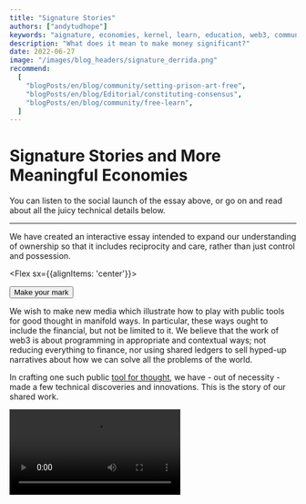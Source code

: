 ```yaml
---
title: "Signature Stories"
authors: ["andytudhope"]
keywords: "aignature, economies, kernel, learn, education, web3, community"
description: "What does it mean to make money significant?"
date: 2022-06-27
image: "/images/blog_headers/signature_derrida.png"
recommend:
  [
    "blogPosts/en/blog/community/setting-prison-art-free",
    "blogPosts/en/blog/Editorial/constituting-consensus",
    "blogPosts/en/blog/community/free-learn",
  ]
---
```


# Signature Stories and More Meaningful Economies

<AudioPlayer src="https://kernel-audio.s3.amazonaws.com/signature_space_launch.mp3"/>

You can listen to the social launch of the essay above, or go on and read about all the juicy technical details below.

---

We have created an interactive essay intended to expand our understanding of ownership so that it includes reciprocity and care, rather than just control and possession.

<Aligner center>

<Flex sx={{alignItems: 'center'}}>
  
  <Button to='https://sign.kernel.community' secondary inline>
    Make your mark
  </Button>

</Flex>

</Aligner>

We wish to make new media which illustrate how to play with public tools for good thought in manifold ways. In particular, these ways ought to include the financial, but not be limited to it. We believe that the work of web3 is about programming in appropriate and contextual ways; not reducing everything to finance, nor using shared ledgers to sell hyped-up narratives about how we can solve all the problems of the world.

In crafting one such public [tool for thought](/learn/module-3/remember/), we have - out of necessity - made a few technical discoveries and innovations. This is the story of our shared work.

<Video src="https://www.youtube-nocookie.com/embed/oBE8ToQS6CI" />

# Free Signs

First, we needed some non-financial means of interacting with text significantly. We initially began our work as a fork of the [Declaration of Interdependence](https://www.interdependence.online/declaration), and so had in mind from the start some notion of “signing” the text permanently and meaningfully.

What this entails in practice is crafting an Ethereum Signed Message of the whole text and storing it somewhere permanent so that it may be referenced as an ongoing part of the document’s shared history. If you do not submit it to Ethereum itself, then this signed message is entirely free, and can be verified by anyone without any need to touch the chain itself.

What does “signing” mean in this context, though? Do I have to agree to the whole text? Does it make me a co-creator or co-beneficiary? Or is it more like a clap, or a like? 

While it is certainly closer to endorsement than co-creation in our context, a signed message links permanently your public key to some data. We have always liked the analogy that your public key is like your home address (and can be shared), while your private key is like your bathroom door key (don’t share it ever). If we extend this analogy, then signed messages are like what you choose to plant in your front garden. As opposed to claps, which can only be seen on Medium, every time someone passes your home on the chain, they’ll be able to see what you’re growing there, irrespective of the media in which they encounter it.

The declaration was initially designed to use social verification, which we decided not to implement. You ought to be able to interact meaningfully with just a keypair: you do not need to reveal anything more about yourself than this if you do not wish to. Moreover, we changed the way these signatures are stored in Arweave so that they can be [more easily retrieved](https://github.com/kernel-community/signature-economies/blob/main/packages/dapp/src/utils/arweave.js#L70L77).

We also have our own infrastructure already running for [Kernel services](https://github.com/kernel-community/services), which allows us to integrate the upload to Arweave into our wider family of focused web apps. There is much more to come on this particular front.

# Sealing the Deal

The second manner in which you may interact with the text is explicitly financial. However, it is also the method which allows for the most choice of the three possible interactions, because the price is left open to readers to specify by using a slider. The price you choose to pay for one of these seals also determines the shape of the seal that gets created. The more you pay, the more edges the seal has; moving from square to hexagonal to circular.

Critically, this explicitly financial interaction has only one effect: all funds are spent on free(ing) education. We feel this makes for a strangely recursive loop, the likes of which could help fund public goods sustainably across our ecosystems. Creating a seal is a public and verifiable commitment to a simple idea: free education matters, in the sense of both cost and autonomy - which is something the mechanism by which these seals are minted mirrors.

We have a [long-running interest in seals](/learn/module-1/playdough-protocols). Not only have they been used to ensure data integrity for more than 3,000 years; they are also the means by which we can trace trade networks and the concomitant ways in which trust has spread across the globe (i.e. the fact Sumerian seals are found in Mali signifies that a network existed between these places); as well as being directly linked to the development of writing.

This work intends to extend integrity and trust into the interplanetary systems we now have available to us. In particular, we were inspired by the [Rewilder](https://app.rewilder.xyz) team. However, when we looked at their contracts, we noticed that [they use their own api](https://github.com/maraoz/rewilder/blob/dapp/contracts/RewilderNFT.sol#L29) and became determined to do better.

There are two ways immediately available for improving this. The first is to explore [IPNS](https://docs.ipfs.io/concepts/ipns/) in order to host metadata for all the potential NFTs in a more dynamic way. However, we knew of a simpler and far more delightfully hacky solution.

You can upload entire directories to Arweave and, if you structure that directory in a clever way, you can access all kinds of metadata in a ‘dynamic’ fashion from the same permaweb link. You get all the benefits of an api, with none of the costs or security/impermanence issues.

[Here is the directory](https://github.com/kernel-community/signature-economies/tree/main/packages/hardhat/assets/arweave-seals) we uploaded to Arweave. [Here it is](https://arweave.net/SuPXgNnLyr_X4FR-a9M3jTloVH9wZnN334g9ToxyNZU/) on Arweave. We simply use this link as the baseURI for the tokens, and then specify which subdirectory and JSON file to add to the original link for each specific token [depending on the msg.value](https://github.com/kernel-community/signature-economies/blob/main/packages/hardhat/contracts/SignatureFund.sol#L101) of the call used to mint that token.

## Recurrent Seasons

There’s one more important thing to note in [this contract](https://github.com/kernel-community/signature-economies/blob/main/packages/hardhat/contracts/SignatureFund.sol#L32). We know we could have made it much more gas efficient by storing the URI in a tokenURI() function that overrides the ERC721 standard, which would be view only. However, we want to be able to update the seals over time, which means pointing the baseURI for metadata to a different Arweave URL. It is therefore critical that we store the full string in each tokenURI, so that seals which have already been minted remain fixed, while new seals can be generated with a different season of images and text.

This allows us to explore ongoing, sustainable, seasonal interaction with the contract and with the wider web3 community. It also allows us to play with limits and constraints which are not contrived. That is: there is no limit to the number of seals which can be minted, because 10000 PFP campaigns cultivate the kind of consumerist culture we find to be boring and distasteful.

However, everyone’s time is limited. It is not limited by some human contrivance in a structure we have designed and created: it is limited in an existential way. Therefore, placing a time limit on how long these particular seals will be created allows us to generate the kind of motivation to mint you might see in other projects, with less unnecessary anxiety and FOMO. We say this because seasonality implies not only change, by **cyclicality**. It is entirely possible that this season of seals will one day become available again: it’s just not clear when and what will come between then and now.

> When we cast these new networks as economies of sign rather than of ownership, then the game becomes one of actively finding more people able to respond, rather than extracting rent from my exclusive right to some artificially scarce series of bits.

# Highlight of the Show

Lastly, we needed some visually meaningful, implicitly financial means of interacting with the text which allows readers to make their own permanently significant mark. This is easy enough to write out in natural language, but opening up such a route within this new medium would prove surprisingly challenging.

We were inspired by [Medium’s highlights](https://www.productboard.com/blog/how-medium-highlights-feature-changed-publishing/) and the manner in which those have been used both to foster a greater community of readers and writers sharing what they think and giving each other valuable feedback across different media, all of which increases total time reading.

We knew we wanted to achieve something similar, except with more visual impact and using NFTs. We also knew that using NFTs would imply a cost for readers which would be helpful in mitigating spam, and so we wrote the initial contracts with an entirely open mint function. Anybody could call the mint function, provide it with any string, and it would create a NFT with the tokenURI set to that string. 

We knew the web app could send strings which referred to images generated using the text, and that we could exclude all other NFTs not minted in this manner from the “[Soul Signs](https://sign.kernel.community/signatures)” page. There is a difference between _contractual reality_ - which everyone has access to and can do with as they please; and _social reality_ - in which we can present curated data most relevant to our community and context through various interface choices.

This, at least, was the argument we presented to the wonderful developer who audited the contracts. With deep experience in the world of NFTs, this developer made the point that having an open and permissionless mint function was all well and good until a troll comes along and uses it to mint horrific and illegal content, which then results in your collection getting banned from secondary markets. 

While such markets are not the major focus of our work, it would be a pity to have done all this only to get banned for someone else’s actions. In addition to this, we have implemented a [10% contract-wide royalty](https://github.com/kernel-community/signature-economies/blob/main/packages/hardhat/contracts/base/ERC2981ContractWideRoyalties.sol) for secondary sales of Signature NFTs, so getting banned from marketplaces will likely lose us some potentially useful revenue in the long term.

## Better Ways of Being Open

Initially, we discussed the possibility of only allowing the creator of the contract to mint Signature NFTs. However, this defeats the whole point of permissionless systems, and introduces a potentially catastrophic security breach if the keys for that creator account are ever compromised. 

So, we decided to add a “signer” account to the contract, separate from the creator. Though anyone could call mint(), the signer account would have to sign any message sent to that function, which now included a data param for that signed message, and which would fail if it had not been signed correctly. Trying to have our cake and eat it too, we made sure that we could [set the signer account to 0x0](https://github.com/kernel-community/signature-economies/blob/cb38481ad4d5a21b32ff618abb3b92eede80e52a/packages/hardhat/contracts/SignatureNFT.sol#L86) if we wanted, in which case it would be equivalent to a purely public function. The thinking here was, “permissionless, but not unmoderated”.

This seemed to be an OK solution: not wonderful, but workable given our time constraints.

However, when we began working it into the web app, we saw how much unnecessary complexity this simple change at the contractual level added to the overall project. It required running a separate server somewhere which had the signer private key on it, then authenticating calls to that server, as well as the data in those calls, trying to obfuscate network requests made from the frontend (not really possible) and many other things which any “authentication” paradigm necessarily implies.

It was a deep lesson in why passwords and privileged roles suck. [Richard Stallman](https://www.oreilly.com/openbook/freedom/ch07.html) was heard laughing loudly in the background of many of those late nights.

We returned to the drawing board. We needed some way of minting NFTs which was flexible enough to accommodate reader’s choices, but constrained enough that trolls would not use it to get our collection banned. We knew we could not use any kind of privileged account. The thought of trying to use the same technique as is outlined above for Sealed NFTs did cross our minds, but the number of different combinations of characters in a 2124 word essay is well over 2 million using the most optimistic of counts, and crafting all of that metadata was too much.

Instead, we decided that all we needed to record when readers minted a Signature NFT was the start and end indices of the characters they had chosen. We could then use these start and end numbers to somehow generate the beautiful image you now see. 

However, we had already written the [p5.js script](https://github.com/kernel-community/signature-economies/blob/main/packages/dapp/src/components/HighlightModal/Canvas.js) which generates those images and had grown quite attached to it. The problem is: you can’t run p5.js onchain. At best, you can write a [room of infinite paintings](https://etherscan.io/address/0x4325ac3371f5526fb4190e5b426355c141b85018#code) using all sorts of svg sleight of hand. That, too, was not something we felt capable of doing. However, onchain svgs do use a trick we could leverage: a [tokenURI() override function](https://github.com/kernel-community/signature-economies/blob/main/packages/hardhat/contracts/SignatureNFT.sol#L114) that returns metadata directly from the contract using base64 encoded json. This resulted in a major

<Aligner center>

<Image src="/images/blog_headers/brainwave.jpg"/>

</Aligner>

We could take our p5.js script, turn it into a [little single page react app](https://github.com/kernel-community/signature-economies/tree/main/packages/metta-sign) that accepts start and end points in the url, [upload that app to IPFS](https://opensea.mypinata.cloud/ipfs/QmYHGGTbqwFtfLFhhAKojVbmJwkVMNyqrniG9HLL1PYpyD/#0-462), reference it [in the contract](https://github.com/kernel-community/signature-economies/blob/main/packages/hardhat/contracts/SignatureNFT.sol#L40) and _voila_! All we need to do is return metadata from the tokenURI() function which references the IPFS hash together with the start and end of the reader’s chosen highlight, and this little SPA will generate the image on demand. Moreover, we can be sure it will always be findable by that hash and so we have finally achieved our aim.

> **We have a permissionless, open mint function which can only be used to mint Signature NFTs from the essay, and will produce them as dynamic images which nevertheless have a permanent and verifiable root.**

# Signing Off With Gratitude

One last consideration we spent endless hours on was, “which network do we deploy on?” This has become more and more of a challenge for many kinds of projects in the last few years, which we think is a wonderful thing. However, our own context made the choice quite simple. It was not about attention, liquidity, active users, or any other metric. It comes down to this incredibly personal and sentimental signature. Paris is fast approaching and the world will never be the same. We wanted this project to sign off the last seven, beautiful years on Eth1, and to serve as a statement of thanks and praise to all  who have participated.

We love you.

It has been a pleasure to work on this. The Signature Economies have cultivated within many of us a greater [sense of care](https://twitter.com/i/spaces/1OyKADYgjOrxb) and patience, as well as an understanding of what it really means to [do memorable work](https://twitter.com/i/spaces/1OdKrBWkMlVKX). We find ourselves looking back over the commit trail and all the many months of work, and finally beginning to resonate with some of the deeper words in the text itself. In particular:

> Seek to improve the people around you by humbling yourself and handing over power at every chance, without shirking responsibility. Delighted, you will gradually find yourself doing nothing, being happy.

We invite you, one and all, to [come and make eternally beautiful marks with us](https://sign.kernel.community).